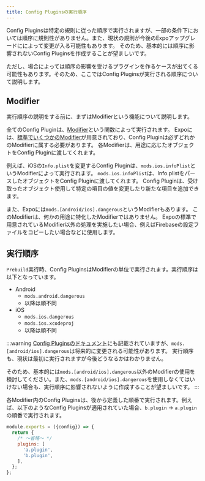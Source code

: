 ```yaml
---
title: Config Pluginsの実行順序
---
```


Config Pluginsは特定の規則に従った順序で実行されますが、一部の条件下においては順序に規則性がありません。また、現状の規則が今後のExpoアップグレードにによって変更が入る可能性もあります。
そのため、基本的には順序に影響されないConfig Pluginsを作成することが望ましいです。

ただし、場合によっては順序の影響を受けるプラグインを作るケースが出てくる可能性もあります。そのため、ここではConfig Pluginsが実行される順序について説明します。

## Modifier

実行順序の説明をする前に、まずはModifierという機能について説明します。

全てのConfig Pluginは、[Modifier](https://docs.expo.dev/guides/config-plugins/#what-are-mods)という関数によって実行されます。
Expoには、[標準でいくつかのModifier](https://docs.expo.dev/guides/config-plugins/#default-mods)が用意されており、Config Pluginは必ずどれかのModifierに属する必要があります。
各Modifierは、用途に応じたオブジェクトをConfig Pluginに渡してくれます。

例えば、iOSの`Info.plist`を変更するConfig Pluginは、`mods.ios.infoPlist`というModifierによって実行されます。
`mods.ios.infoPlist`は、Info.plistをパースしたオブジェクトをConfig Pluginに渡してくれます。
Config Pluginは、受け取ったオブジェクト使用して特定の項目の値を変更したり新たな項目を追加できます。

また、Expoには`mods.[android/ios].dangerous`というModifierもあります。
このModifierは、何かの用途に特化したModifierではありません。
Expoの標準で用意されているModifier以外の処理を実施したい場合、例えばFirebaseの設定ファイルをコピーしたい場合などに使用します。

## 実行順序

`Prebuild`実行時、Config PluginsはModifierの単位で実行されます。実行順序は以下となっています。

- Android
  - `mods.android.dangerous`
  - 以降は順不同
- iOS
  - `mods.ios.dangerous`
  - `mods.ios.xcodeproj`
  - 以降は順不同

:::warning
[Config Pluginsのドキュメント](https://docs.expo.dev/guides/config-plugins/#experimental-functionality)にも記載されていますが、`mods.[android/ios].dangerous`は将来的に変更される可能性があります。
実行順序も、現状は最初に実行されますが今後どうなるかはわかりません。

そのため、基本的には`mods.[android/ios].dangerous`以外のModifierの使用を検討してください。また、`mods.[android/ios].dangerous`を使用しなくてはいけない場合も、実行順序に影響されないように作成することが望ましいです。
:::

各Modifier内のConfig Pluginsは、後から定義した順番で実行されます。例えば、以下のようなConfig Pluginsが適用されていた場合、`b.plugin` → `a.plugin`の順番で実行されます。

```javascript title=app.config.js
module.exports = ({config}) => {
  return {
    /* ～省略～ */
    plugins: [
      'a.plugin',
      'b.plugin',
    ],
  };
};
```
